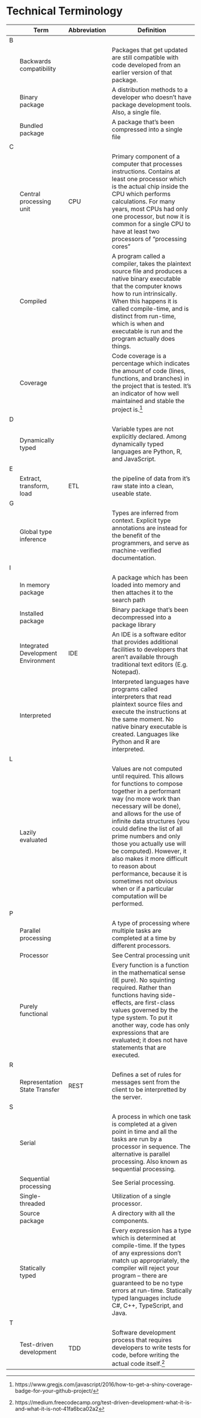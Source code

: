 # Technical Terminology {-}

|  | Term | Abbreviation|Definition                                                              | 
|--|------|-------------|------------------------------------------------------------------------|
|B||||
||Backwards compatibility||Packages that get updated are still compatible with code developed from an earlier version of that package.|
||Binary package||A distribution methods to a developer who doesn't have package development tools. Also, a single file.|
||Bundled package||A package that's been compressed into a single file|
|C||||
||Central processing unit|CPU|Primary component of a computer that processes instructions. Contains at least one processor which is the actual chip inside the CPU which performs calculations. For many years, most CPUs had only one processor, but now it is common for a single CPU to have at least two processors of "processing cores"|
||Compiled||A program called a compiler, takes the plaintext source file and produces a native binary executable that the computer knows how to run intrinsically. When this happens it is called compile-time, and is distinct from run-time, which is when and executable is run and the program actually does things.|
||Coverage||Code coverage is a percentage which indicates the amount of code (lines, functions, and branches) in the project that is tested. It's an indicator of how well maintained and stable the project is.^[https://www.gregjs.com/javascript/2016/how-to-get-a-shiny-coverage-badge-for-your-github-project/] |
|D||||
||Dynamically typed||Variable types are not explicitly declared. Among dynamically typed languages are Python, R, and JavaScript.|
|E||||
||Extract, transform, load|ETL|the pipeline of data from it's raw state into a clean, useable state.|
|G||||
||Global type inference||Types are inferred from context. Explicit type annotations are instead for the benefit of the programmers, and serve as machine-verified documentation.|
|I||||
||In memory package||A package which has been loaded into memory and then attaches it to the search path|
||Installed package||Binary package that's been decompressed into a package library|
||Integrated Development Environment|IDE|An IDE is a software editor that provides additional facilities to developers that aren't available through traditional text editors (E.g. Notepad). |
||Interpreted||Interpreted languages have programs called interpreters that read plaintext source files and execute the instructions at the same moment. No native binary executable is created. Languages like Python and R are interpreted.|
|L||||
||Lazily evaluated||Values are not computed until required. This allows for functions to compose together in a performant way (no more work than necessary will be done), and allows for the use of infinite data structures (you could define the list of all prime numbers and only those you actually use will be computed). However, it also makes it more difficult to reason about performance, because it is sometimes not obvious when or if a particular computation will be performed.|
|P||||
||Parallel processing||A type of processing where multiple tasks are completed at a time by different processors.|
||Processor||See Central processing unit|
||Purely functional||Every function is a function in the mathematical sense (IE pure). No squinting required. Rather than functions having side-effects, are first-class values governed by the type system. To put it another way, code has only expressions that are evaluated; it does not have statements that are executed.|
|R||||
||Representation State Transfer|REST|Defines a set of rules for messages sent from the client to be interpretted by the server.|
|S||||
||Serial||A process in which one task is completed at a given point in time and all the tasks are run by a processor in sequence. The alternative is parallel processing. Also known as sequential processing.|
||Sequential processing||See Serial processing.|
||Single-threaded||Utilization of a single processor.| 
||Source package||A directory with all the components.|
||Statically typed||Every expression has a type which is determined at compile-time. If the types of any expressions don’t match up appropriately, the compiler will reject your program -- there are guaranteed to be no type errors at run-time. Statically typed languages include C#, C++, TypeScript, and Java.|
|T||||
||Test-driven development|TDD| Software development process that requires developers to write tests for code, before writing the actual code itself.^[https://medium.freecodecamp.org/test-driven-development-what-it-is-and-what-it-is-not-41fa6bca02a2]|
